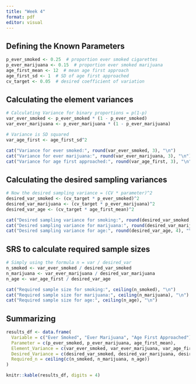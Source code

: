 ```yaml
---
title: "Week 4"
format: pdf
editor: visual
---
```


##  Defining the Known Parameters
```r
p_ever_smoked <- 0.25  # proportion ever smoked cigarettes
p_ever_marijuana <- 0.15  # proportion ever smoked marijuana
age_first_mean <- 12  # mean age first approach
age_first_sd <- 1  # SD of age first approached
cv_target <- 0.05  # desired coefficient of variation
```

## Calculating the element variances
```r
# Calculating Variance for binary proportions = p(1-p)
var_ever_smoked <- p_ever_smoked * (1 - p_ever_smoked)
var_ever_marijuana <- p_ever_marijuana * (1 - p_ever_marijuana)

# Variance is SD squared
var_age_first <- age_first_sd^2

cat("Variance for ever smoked:", round(var_ever_smoked, 3), "\n")
cat("Variance for ever marijuana:", round(var_ever_marijuana, 3), "\n")
cat("Variance for age first approached:", round(var_age_first, 3), "\n")
```

## Calculating the desired sampling variances

```r
# Now the desired sampling variance = (CV * parameter)^2
desired_var_smoked <- (cv_target * p_ever_smoked)^2
desired_var_marijuana <- (cv_target * p_ever_marijuana)^2
desired_var_age <- (cv_target * age_first_mean)^2

cat("Desired sampling variance for smoking:", round(desired_var_smoked, 4), "\n")
cat("Desired sampling variance for marijuana:", round(desired_var_marijuana, 4), "\n")
cat("Desired sampling variance for age:", round(desired_var_age, 4), "\n")
```


## SRS to calculate required sample sizes

```r
# Simply using the formula n = var / desired_var
n_smoked <- var_ever_smoked / desired_var_smoked
n_marijuana <- var_ever_marijuana / desired_var_marijuana
n_age <- var_age_first / desired_var_age

cat("Required sample size for smoking:", ceiling(n_smoked), "\n")
cat("Required sample size for marijuana:", ceiling(n_marijuana), "\n")
cat("Required sample size for age:", ceiling(n_age), "\n")
```

## Summarizing

```r
results_df <- data.frame(
  Variable = c("Ever Smoked", "Ever Marijuana", "Age First Approached"),
  Parameter = c(p_ever_smoked, p_ever_marijuana, age_first_mean),
  Element_Variance = c(var_ever_smoked, var_ever_marijuana, var_age_first),
  Desired_Variance = c(desired_var_smoked, desired_var_marijuana, desired_var_age),
  Required_n = ceiling(c(n_smoked, n_marijuana, n_age))
)

knitr::kable(results_df, digits = 4)
```
